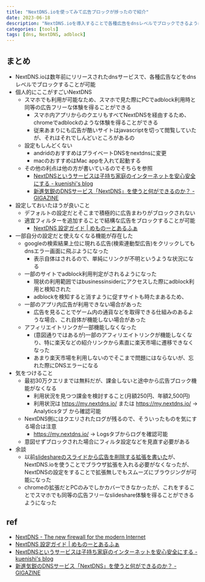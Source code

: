 ```yaml
---
title: "NextDNS.ioを使ってみて広告ブロックが捗ったので紹介"
date: 2023-06-18
description: "NextDNS.ioを導入することで各種広告をdnsレベルでブロックできるようになったため、各種サイトのブラウジングが快適になった話"
categories: [tools]
tags: [dns, NextDNS, adblock]
---
```



## まとめ
- NextDNS.ioは数年前にリリースされたdnsサービスで、各種広告などをdnsレベルでブロックすることが可能
- 個人的にここがすごいNextDNS
  - スマホでも利用が可能なため、スマホで見た際にPCでadblock利用時と同等の広告フリーな体験を得ることができる
    - スマホ内アプリからのクエリもすべてNextDNSを経由するため、chromeでadblockのような体験を得ることができる
    - 従来あまりにも広告が酷いサイトはjavascriptを切って閲覧していたが、それはそれでしんどいところがあるの
  - 設定もしんどくない
    - andridのおすすめはプライベートDNSをnextdnsに変更
    - macのおすすめはMac appを入れて起動する
  - その他の利点は他の方が書いているのでそちらを参照
    - [NextDNSというサービスは子持ち家庭のインターネットを安心安全にする - kuenishi's blog](https://kuenishi.hatenadiary.jp/entry/2020/06/06/111724)
    - [新進気鋭のDNSサービス「NextDNS」を使うと何ができるのか？ - GIGAZINE](https://gigazine.net/news/20200415-next-dns-is-great/)
- 設定しておいたほうが良いこと
  - デフォルトの設定だとそこまで積極的に広告まわりがブロックされない
  - 適宜フィルターを追加することで結構な広告をブロックすることが可能
    - [NextDNS 設定ガイド | めものーとあるふぁ](https://memonotealpha.net/blog/archives/3723)
- 一部自分の設定だと使えなくなる機能が存在した
  - googleの検索結果上位に現れる広告(検索連動型広告)をクリックしてもdnsエラー画面に飛ぶようになった
    - 表示自体はされるので、単純にリンクが不明というような状況になる
  - 一部のサイトでadblock利用判定がされるようになった
    - 現状の利用範囲ではbusinessinsiderにアクセスした際にadblock利用と検知された
    - adblockを検知すると消すように促すサイトも時たまあるため、
  - 一部のアプリ内広告が利用できない場合があった
    - 広告を見ることでゲーム内の通貨などを取得できる仕組みのあるような場合、これ自体が機能しない場合があった
  - アフィリエイトリンクが一部機能しなくなった
    - (意図通りではあるが)一部のアフィリエイトリンクが機能しなくなり、特に楽天などの紹介リンクから素直に楽天市場に遷移できなくなった
    - あまり楽天市場を利用しないのでそこまで問題にはならないが、忘れた際にDNSエラーになる
- 気をつけること
  - 最初30万クエリまでは無料だが、課金しないと途中から広告ブロック機能がなくなる
    - 利用状況を見つつ課金を検討すること(月額250円、年額2,500円)
    - 利用状況は https://my.nextdns.io/ または https://my.nextdns.io/ → Analyticsタブ から確認可能
  - NextDNS側にはクエリされたログが残るので、そういったものを気にする場合は注意
    - https://my.nextdns.io/ → Logsタブからログを確認可能
  - 意図せずブロックされた場合にフィルタ設定などを見直す必要がある
- 余談
  - 以前[slideshareのスライドから広告を削除する拡張を書いた](./2023-04-04-refined-slideshare.mdx)が、NextDNS.ioを使うことでブラウザ拡張を入れる必要がなくなったが、NextDNSの設定をすることで拡張無しでもスムーズにブラウジングが可能になった
  - chromeの拡張だとPCのみでしかカバーできなかったが、これをすることでスマホでも同等の広告フリーなslideshare体験を得ることができるようになった

## ref
- [NextDNS - The new firewall for the modern Internet](https://nextdns.io/)
- [NextDNS 設定ガイド | めものーとあるふぁ](https://memonotealpha.net/blog/archives/3723)
- [NextDNSというサービスは子持ち家庭のインターネットを安心安全にする - kuenishi's blog](https://kuenishi.hatenadiary.jp/entry/2020/06/06/111724)
- [新進気鋭のDNSサービス「NextDNS」を使うと何ができるのか？ - GIGAZINE](https://gigazine.net/news/20200415-next-dns-is-great/)
